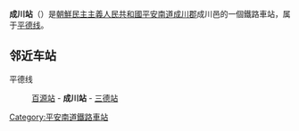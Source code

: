 {{unreferenced|time=2015-01-29T16:39:16+00:00}}
{{朝鮮半島車站資訊
|公司色 = blue
|文字色 = 
|站名 = 成川站
|圖片 = 
|pxl = 
|圖片說明 =
|前一站 = [[百源站|百源]]
|前一站距離 = 9.2
|後一站距離 = 7.0
|後一站 = [[三德站|三德]]
|所屬路線 = [[平德线|平德线]]
|距離 = 81.3
|起點站 = [[平壤站|平壤]]
|諺文 = 성천역
|朝鮮漢字 = 成川驛
|文觀部式 = Seongcheon-yeok
|馬-賴式 = Sŏngch'ŏn-yŏk
|副站名 = 
|車站編號 = 
|停站路線數 = 
|所屬公司 = [[朝鮮民主主義人民共和國鐵道省|朝鮮民主主義人民共和國鐵道省]]
|所在地 =[[平安南道|平安南道]][[成川郡|成川郡]]成川邑
|車站構造 = 地面车站
|月台配置 = 
|啟用年月日 =
|廢站年月日 = 
|上下車人次 = 
|統計年度 = 
|轉車 = 
|備註 = 
|全寬備註 = 
}}

'''成川站'''（{{lang-ko|성천역}}）是[[朝鮮民主主義人民共和國|朝鮮民主主義人民共和國]][[平安南道|平安南道]][[成川郡|成川郡]]成川邑的一個鐵路車站，属于[[平德线|平德线]]。

==邻近车站==
平德线
:[[百源站|百源站]] - '''成川站''' - [[三德站|三德站]]

{{朝鲜铁路小作品}}

{{平德线}}

[[Category:平安南道鐵路車站|Category:平安南道鐵路車站]]